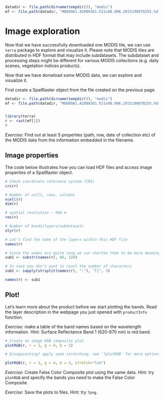 ```r
datadir <- file.path(dirname(tempdir()), "modis")
mf <- file.path(datadir, "MOD09A1.A2009361.h21v08.006.2015198070255.hdf")
```

# Image exploration

Now that we have successfully downloaded one MODIS tile, we can use `terra` package to explore and visualize it. Please note that MODIS tiles are distributed in HDF format that may include subdatasets. The subdataset and processing steps might be different for various MODIS collections (e.g. daily scenes, vegetation indices products).

Now that we have donwload some MODIS data, we can explore and visualize it.

First create a SpatRaster object from the file created on the previous page.

```r
datadir <- file.path(dirname(tempdir()), "modis")
mf <- file.path(datadir, "MOD09A1.A2009361.h21v08.006.2015198070255.hdf")


library(terra)
r <- rast(mf[1])
r
```

*Exercise:* Find out at least 5 properties (path, row, date of collection etc) of the MODIS data from the  information embedded in the filename.


## Image properties

The code below illustrates how you can load HDF files and access image properties of a SpatRaster object. 


```r
# Check coordinate reference system (CRS)
crs(r)

# Number of cells, rows, columns
ncell(r)
dim(r)

# spatial resolution ~ 500 m
res(r)

# Number of bands/layers/subdatasets
nlyr(r)

# Let's find the name of the layers within this HDF file
names(r)

# Since the names are quite long we can shorten them to be more meaningful
sub1 <- substr(names(r), 86, 120)

# In case you don't want to count the number of characters
sub2 <- sapply(strsplit(names(r), ":"), "[[", 3)

names(r) <- sub1
```

## Plot!


Let's learn more about the product before we start plotting the bands. Read the layer description in the webpage you just opened with `productInfo` function.

*Exercise:* make a table of the band names based on the wavelength information.
Hint: Surface Reflectance Band 1 (620-670 nm) is red band.

```r

# Create an image RGB composite plot
plotRGB(r, r = 1, g = 4, b = 3)

# Disappointing? apply some stretching; see `?plotRGB` for more options

plotRGB(r, r = 1, g = 4, b = 3, stretch="lin")
```

*Exercise:* Create False Color Composite plot using the same data. Hint: try `plotRGB` and specify the bands you need to make the False Color Composite.    

*Exercise:* Save the plots to files. Hint: try `?png`.
